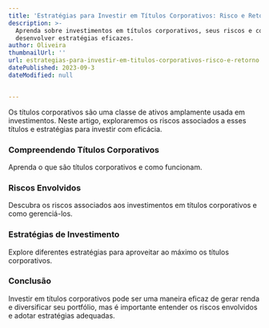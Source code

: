 ```yaml
---
title: 'Estratégias para Investir em Títulos Corporativos: Risco e Retorno'
description: >-
  Aprenda sobre investimentos em títulos corporativos, seus riscos e como
  desenvolver estratégias eficazes.
author: Oliveira
thumbnailUrl: ''
url: estrategias-para-investir-em-titulos-corporativos-risco-e-retorno
datePublished: 2023-09-3
dateModified: null


---
```


Os títulos corporativos são uma classe de ativos amplamente usada em investimentos. Neste artigo, exploraremos os riscos associados a esses títulos e estratégias para investir com eficácia.

### Compreendendo Títulos Corporativos

Aprenda o que são títulos corporativos e como funcionam.

### Riscos Envolvidos

Descubra os riscos associados aos investimentos em títulos corporativos e como gerenciá-los.

### Estratégias de Investimento

Explore diferentes estratégias para aproveitar ao máximo os títulos corporativos.

### Conclusão

Investir em títulos corporativos pode ser uma maneira eficaz de gerar renda e diversificar seu portfólio, mas é importante entender os riscos envolvidos e adotar estratégias adequadas.
